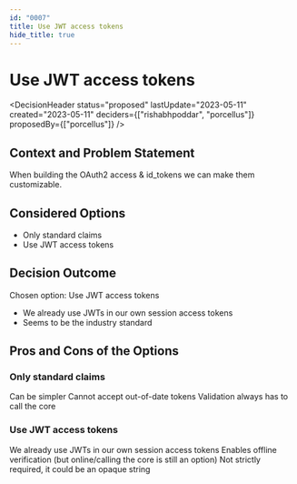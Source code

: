 ```yaml
---
id: "0007"
title: Use JWT access tokens
hide_title: true
---
```



# Use JWT access tokens

<DecisionHeader status="proposed" lastUpdate="2023-05-11" created="2023-05-11" deciders={["rishabhpoddar", "porcellus"]} proposedBy={["porcellus"]} />

## Context and Problem Statement

When building the OAuth2 access & id_tokens we can make them customizable.

## Considered Options

* Only standard claims
* Use JWT access tokens

## Decision Outcome

Chosen option: Use JWT access tokens

* We already use JWTs in our own session access tokens
* Seems to be the industry standard

## Pros and Cons of the Options

### Only standard claims

<ArgumentPro> Can be simpler </ArgumentPro>
<ArgumentPro> Cannot accept out-of-date tokens </ArgumentPro>
<ArgumentCon> Validation always has to call the core </ArgumentCon>

### Use JWT access tokens

<ArgumentPro> We already use JWTs in our own session access tokens </ArgumentPro>
<ArgumentPro> Enables offline verification (but online/calling the core is still an option) </ArgumentPro>
<ArgumentCon> Not strictly required, it could be an opaque string </ArgumentCon>
